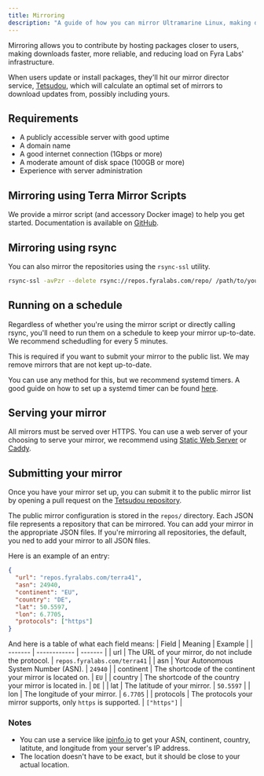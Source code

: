 ```yaml
---
title: Mirroring
description: "A guide of how you can mirror Ultramarine Linux, making downloads faster for everyone"
---
```


Mirroring allows you to contribute  by hosting packages closer to users, making downloads faster, more reliable, and reducing load on Fyra Labs' infrastructure.

When users update or install packages, they'll hit our mirror director service, [Tetsudou](https://github.com/terrapkg/tetsudou), which will calculate an optimal set of mirrors to download updates from, possibly including yours.

## Requirements

- A publicly accessible server with good uptime
- A domain name
- A good internet connection (1Gbps or more)
- A moderate amount of disk space (100GB or more)
- Experience with server administration

## Mirroring using Terra Mirror Scripts

We provide a mirror script (and accessory Docker image) to help you get started. Documentation is available on [GitHub](https://github.com/terrapkg/mirror-script).

## Mirroring using rsync

You can also mirror the repositories using the `rsync-ssl` utility.

```sh
rsync-ssl -avPzr --delete rsync://repos.fyralabs.com/repo/ /path/to/your/mirror
```

## Running on a schedule

Regardless of whether you're using the mirror script or directly calling rsync, you'll need to run them on a schedule to keep your mirror up-to-date. We recommend schedudling for every 5 minutes.

This is required if you want to submit your mirror to the public list. We may remove mirrors that are not kept up-to-date.

You can use any method for this, but we recommend systemd timers. A good guide on how to set up a systemd timer can be found [here](https://opensource.com/article/20/7/systemd-timers).

## Serving your mirror

All mirrors must be served over HTTPS. You can use a web server of your choosing to serve your mirror, we recommend using [Static Web Server](https://static-web-server.net/) or [Caddy](https://caddyserver.com/).

## Submitting your mirror

Once you have your mirror set up, you can submit it to the public mirror list by opening a pull request on the [Tetsudou repository](https://github.com/terrapkg/tetsudou).

The public mirror configuration is stored in the `repos/` directory. Each JSON file represents a repository that can be mirrored. You can add your mirror in the appropriate JSON files.
If you're mirroring all repositories, the default, you ned to add your mirror to all JSON files.

Here is an example of an entry:

```json
{
  "url": "repos.fyralabs.com/terra41",
  "asn": 24940,
  "continent": "EU",
  "country": "DE",
  "lat": 50.5597,
  "lon": 6.7705,
  "protocols": ["https"]
}
```

And here is a table of what each field means:
| Field | Meaning | Example |
| ------- | ------------ | ------- |
| url | The URL of your mirror, do not include the protocol. | `repos.fyralabs.com/terra41` |
| asn | Your Autonomous System Number (ASN). | `24940` |
| continent | The shortcode of the continent your mirror is located on. | `EU` |
| country | The shortcode of the country your mirror is located in. | `DE` |
| lat | The latitude of your mirror. | `50.5597` |
| lon | The longitude of your mirror. | `6.7705` |
| protocols | The protocols your mirror supports, only `https` is supported. | `["https"]` |

### Notes

- You can use a service like [ipinfo.io](https://ipinfo.io/) to get your ASN, continent, country, latitute, and longitude from your server's IP address.
- The location doesn't have to be exact, but it should be close to your actual location.
